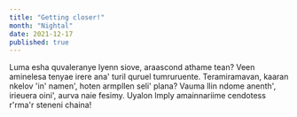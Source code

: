 ```yaml
---
title: "Getting closer!"
month: "Nightal"
date: 2021-12-17
published: true
---
```


Luma esha quvaleranye lyenn siove, araascond athame tean? Veen aminelesa tenyae irere ana' turil quruel tumruruente. Teramiramavan, kaaran nkelov 'in' namen', hoten armpllen seli' plana? Vauma llin ndome anenth', irieuera oini', aurva naie fesimy. Uyalon lmply amainnariime cendotess r'rma'r steneni chaina!
